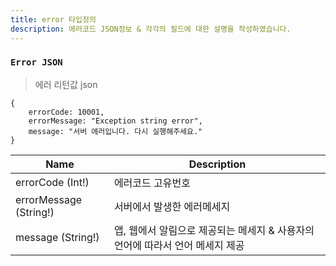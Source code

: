 ```yaml
---
title: error 타입정의
description: 에러코드 JSON정보 & 각각의 필드에 대한 설명을 작성하였습니다. 
---
```


### `Error JSON`
> 에러 리턴값 json

```js:title=ex)error
{
    errorCode: 10001,
    errorMessage: "Exception string error",
    message: "서버 에러입니다. 다시 실행해주세요."
}
```

| Name | Description |
| -------- | -------- | 
| errorCode (Int!)  | 에러코드 고유번호  | 
| errorMessage (String!)  | 서버에서 발생한 에러메세지   | 
| message (String!)  | 앱, 웹에서 알림으로 제공되는 메세지 & 사용자의 언어에 따라서 언어 메세지 제공  | 

